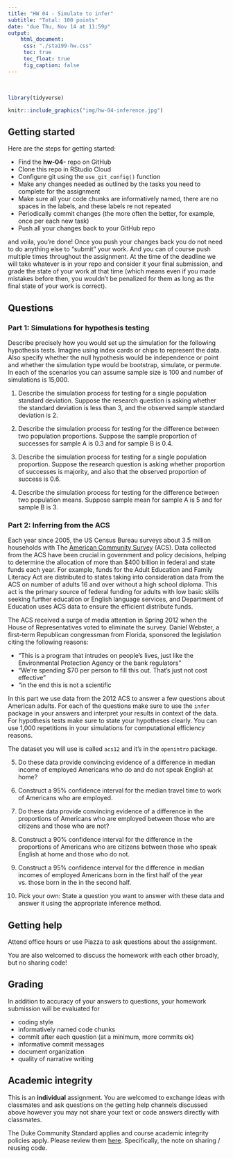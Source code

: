 ```yaml
---
title: "HW 04 - Simulate to infer"
subtitle: "Total: 100 points"
date: "due Thu, Nov 14 at 11:59p"
output: 
    html_document: 
     css: "./sta199-hw.css"
     toc: true
     toc_float: true
     fig_caption: false
---
```


<br>

```r
library(tidyverse)
```


```r
knitr::include_graphics("img/hw-04-inference.jpg")
```

## Getting started

Here are the steps for getting started:

- Find the **hw-04-** repo on GitHub
- Clone this repo in RStudio Cloud
- Configure git using the `use_git_config()` function
- Make any changes needed as outlined by the tasks you need to complete for the assignment
- Make sure all your code chunks are informatively named, there are no spaces in the labels, and these labels re not repeated
- Periodically commit changes (the more often the better, for example, once per each new task)
- Push all your changes back to your GitHub repo

and voila, you're done! Once you push your changes back you do not need to do anything else to "submit" your work. And you can of course push multiple times throughout the assignment. At the time of the deadline we will take whatever is in your repo and consider it your final submission, and grade the state of your work at that time (which means even if you made mistakes before then, you wouldn't be penalized for them as long as the final state of your work is correct).


## Questions

### Part 1: Simulations for hypothesis testing

Describe precisely how you would set up the simulation for the following hypothesis tests. 
Imagine using index cards or chips to represent the data. Also specify whether the null 
hypothesis would be independence or point and whether the simulation type would be 
bootstrap, simulate, or permute. In each of the scenarios you can assume sample size is
100 and number of simulations is 15,000.

1. Describe the simulation process for testing for a single population standard deviation. 
Suppose the research question is asking whether the standard deviation is less than 3, 
and the observed sample standard deviation is 2.

2. Describe the simulation process for testing for the difference between two population proportions. Suppose the sample proportion of successes for sample A is 0.3 and for 
sample B is 0.4.

3. Describe the simulation process for testing for a single population proportion. Suppose 
the research question is asking whether proportion of successes is majority, and also that 
the observed proportion of success is 0.6.

4. Describe the simulation process for testing for the difference between two population means. Suppose sample mean for sample A is 5 and for sample B is 3.

### Part 2: Inferring from the ACS

Each year since 2005, the US Census Bureau surveys about 3.5 million households with The [American Community Survey](https://www.census.gov/programs-surveys/acs/) (ACS). Data collected from the ACS have been crucial in government and policy decisions, helping to determine the allocation of more than $400 billion in federal and state funds each year. For example, funds for the Adult Education and Family Literacy Act are distributed to states taking into consideration data from the ACS on number of adults 16 and over without a high school diploma. This act is the primary source of federal funding for adults with low basic skills seeking further education or English language services, and Department of Education uses ACS data to ensure the efficient distribute funds.

The ACS received a surge of media attention in Spring 2012 when the House of Representatives voted to eliminate the survey.  Daniel Webster, a first-term Republican congressman from Florida, sponsored the legislation citing the following reasons:  

- "This is a program that intrudes on people's lives, just like the Environmental Protection Agency or the bank regulators" 
- "We're spending \$70 per person to fill this out. That's just not cost effective"
- "in the end this is not a scientific

In this part we use data from the 2012 ACS to answer a few questions about American adults. For each of the questions make sure to use the `infer` package in your answers and interpret your results in context of the data. For hypothesis tests make sure to state your hypotheses clearly. You can use 1,000 repetitions in your simulations for computational efficiency reasons.

The dataset you will use is called `acs12` and it's in the `openintro` package.

5. Do these data provide convincing evidence of a difference in median income of employed Americans who do and do not speak English at home?

6. Construct a 95% confidence interval for the median travel time to work of Americans who are employed.

7. Do these data provide convincing evidence of a difference in the proportions of Americans who are employed between those who are citizens and those who are not?

8. Construct a 90% confidence interval for the difference in the proportions of Americans who are citizens between those who speak English at home and those who do not. 

9. Construct a 95% confidence interval for the difference in median incomes of employed Americans born in the first half of the year vs. those born in the in the second half.

10. Pick your own: State a question you want to answer with these data and answer it using the appropriate inference method.

## Getting help


Attend office hours or use Piazza to ask questions about the assignment. 

You are also welcomed to discuss the homework with each other broadly, but no sharing code!

## Grading

In addition to accuracy of your answers to questions, your homework submission will be 
evaluated for

- coding style
- informatively named code chunks
- commit after each question (at a minimum, more commits ok)
- informative commit messages
- document organization
- quality of narrative writing

## Academic integrity

This is an **individual** assignment. You are welcomed to exchange ideas with classmates and ask questions on the getting help channels discussed above however you may not share your text or code answers directly with classmates.

The Duke Community Standard applies and course academic integrity policies apply. Please review them [here](https://www2.stat.duke.edu/courses/Fall19/sta199.001/policies.html). Specifically, the note on sharing / reusing code.
